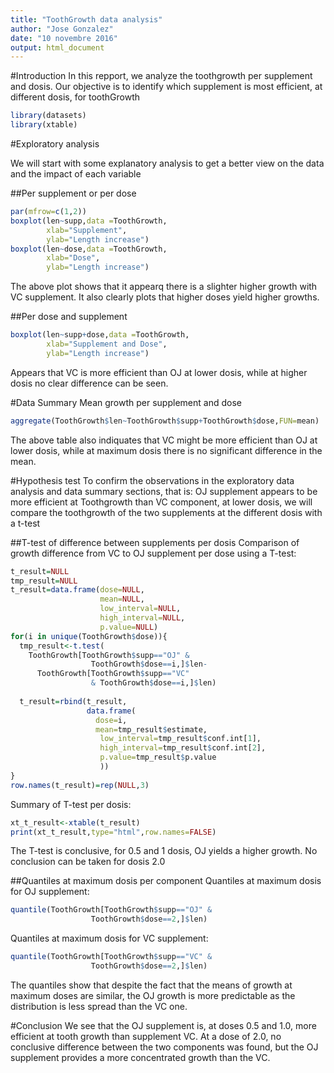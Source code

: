 ```yaml
---
title: "ToothGrowth data analysis"
author: "Jose Gonzalez"
date: "10 novembre 2016"
output: html_document
---
```

#Introduction
In this repport, we analyze the toothgrowth per supplement and dosis. Our objective is to identify which supplement is most efficient, at different dosis, for toothGrowth

```r
library(datasets)
library(xtable)
```

#Exploratory analysis

We will start with some explanatory analysis to get a better view on the data and the impact of each variable

##Per supplement or per dose
```r
par(mfrow=c(1,2))
boxplot(len~supp,data =ToothGrowth,
        xlab="Supplement",
        ylab="Length increase")
boxplot(len~dose,data =ToothGrowth,
        xlab="Dose",
        ylab="Length increase")

```

The above plot shows that it appearq there is a slighter higher growth with VC supplement.
It also clearly plots that higher doses yield higher growths.

##Per dose and supplement
```r
boxplot(len~supp+dose,data =ToothGrowth,
        xlab="Supplement and Dose",
        ylab="Length increase")
```

Appears that VC is more efficient than OJ at lower dosis, while at higher dosis no clear difference can be seen.

#Data Summary
Mean growth per supplement and dose
```r
aggregate(ToothGrowth$len~ToothGrowth$supp+ToothGrowth$dose,FUN=mean)
```

The above table also indiquates that VC might be more efficient than OJ at lower dosis, while at maximum dosis there is no significant difference in the mean.

#Hypothesis test
To confirm the observations in the exploratory data analysis and data summary sections, that is: OJ supplement appears to be more efficient at Toothgrowth than VC component, at lower dosis, we will compare the toothgrowth of the two supplements at the different dosis with a t-test

##T-test of difference between supplements per dosis
Comparison of growth difference from VC to OJ supplement per dose using a T-test:
```r
t_result=NULL
tmp_result=NULL
t_result=data.frame(dose=NULL,
                    mean=NULL,
                    low_interval=NULL,
                    high_interval=NULL,
                    p.value=NULL)
for(i in unique(ToothGrowth$dose)){
  tmp_result<-t.test(
    ToothGrowth[ToothGrowth$supp=="OJ" & 
                  ToothGrowth$dose==i,]$len-
      ToothGrowth[ToothGrowth$supp=="VC" 
                  & ToothGrowth$dose==i,]$len)
  
  t_result=rbind(t_result,
                 data.frame(
                   dose=i,
                   mean=tmp_result$estimate,
                    low_interval=tmp_result$conf.int[1],
                    high_interval=tmp_result$conf.int[2],
                    p.value=tmp_result$p.value
                    ))
}
row.names(t_result)=rep(NULL,3)
```

Summary of T-test per dosis:
```r
xt_t_result<-xtable(t_result)
print(xt_t_result,type="html",row.names=FALSE)
```

The T-test is conclusive, for 0.5 and 1 dosis, OJ yields a higher growth. No conclusion can be taken for dosis 2.0

##Quantiles at maximum dosis per component
Quantiles at maximum dosis for OJ supplement:
```r
quantile(ToothGrowth[ToothGrowth$supp=="OJ" & 
                  ToothGrowth$dose==2,]$len)
```

Quantiles at maximum dosis for VC supplement:
```r
quantile(ToothGrowth[ToothGrowth$supp=="VC" & 
                  ToothGrowth$dose==2,]$len)
```

The quantiles show that despite the fact that the means of growth at maximum doses are similar, the OJ growth is more predictable as the distribution is less spread than the VC one.

#Conclusion
We see that the OJ supplement is, at doses 0.5 and 1.0, more efficient at tooth growth than supplement VC. At a dose of 2.0, no conclusive difference between the two components was found, but the OJ supplement provides a more concentrated growth than the VC.
